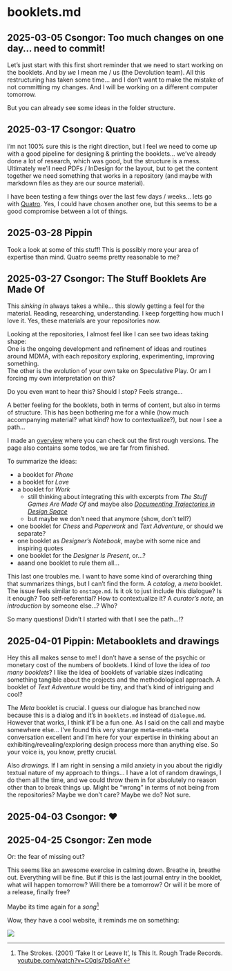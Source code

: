 # booklets.md {#sec-booklets}

## 2025-03-05 Csongor: Too much changes on one day... need to commit!

Let's just start with this first short reminder that we need to start working on the booklets. And by *we* I mean me / us (the Devolution team). All this restructuring has taken some time... and I don't want to make the mistake of not committing my changes. And I will be working on a different computer tomorrow. 

But you can already see some ideas in the folder structure.

## 2025-03-17 Csongor: Quatro

I'm not 100% sure this is the right direction, but I feel we need to come up with a good pipeline for designing & printing the booklets... we've already done a lot of research, which was good, but the structure is a mess. Ultimately we'll need PDFs / InDesign for the layout, but to get the content together we need something that works in a repository (and maybe with markdown files as they are our source material).

I have been testing a few things over the last few days / weeks... lets go with [Quatro](https://quarto.org/). Yes, I could have chosen another one, but this seems to be a good compromise between a lot of things. 

## 2025-03-28 Pippin

Took a look at some of this stuff! This is possibly more your area of expertise than mind. Quatro seems pretty reasonable to me?

## 2025-03-27 Csongor: The Stuff Booklets Are Made Of

This *sinking in* always takes a while... this slowly getting a feel for the material. Reading, researching, understanding. I keep forgetting how much I love it. Yes, these materials are your repositories now.

Looking at the repositories, I almost feel like I can see two ideas taking shape:  
One is the ongoing development and refinement of ideas and routines around MDMA, with each repository exploring, experimenting, improving something.  
The other is the evolution of your own take on Speculative Play.
Or am I forcing my own interpretation on this?

Do you even want to hear this? Should I stop? Feels strange…

A better feeling for the booklets, both in terms of content, but also in terms of structure. This has been bothering me for a while (how much accompanying material? what kind? how to contextualize?), but now I see a path...

I made an [overview](/booklets/readme.md) where you can check out the first rough versions. The page also contains some todos, we are far from finished.

To summarize the ideas:

- a booklet for *Phone* 
- a booklet for *Love* 
- a booklet for *Work* 
    - still thinking about integrating this with excerpts from *The Stuff Games Are Made Of* and maybe also [*Documenting Trajectories in Design Space*](https://dl.acm.org/doi/10.1145/3235765.3235767) 
    - but maybe we don't need that anymore (show, don't tell?) 
- one booklet for *Chess* and *Paperwork* and *Text Adventure*, or should we separate? 
- one booklet as *Designer's Notebook*, maybe with some nice and inspiring quotes 
- one booklet for the *Designer Is Present*, or...?
- aaand one booklet to rule them all...

This last one troubles me. I want to have some kind of overarching thing that summarizes things, but I can't find the form. A *catalog*, a *meta* booklet. The issue feels similar to `onstage.md`. Is it ok to just include this dialogue? Is it enough? Too self-referential? How to contextualize it? A *curator's note*, an *introduction* by someone else...? Who?

So many questions! Didn't I started with that I see the path...!?

## 2025-04-01 Pippin: Metabooklets and drawings

Hey this all makes sense to me! I don't have a sense of the psychic or monetary cost of the numbers of booklets. I kind of love the idea of *too many booklets*? I like the idea of booklets of variable sizes indicating something tangible about the projects and the methodological approach. A booklet of *Text Adventure* would be tiny, and that's kind of intriguing and cool?

The *Meta* booklet is crucial. I guess our dialogue has branched now because this is a dialog and it's in `booklets.md` instead of `dialogue.md`. However that works, I think it'll be a fun one. As I said on the call and maybe somewhere else... I've found this very strange meta-meta-meta conversation excellent and I'm here for your expertise in thinking about an exhibiting/revealing/exploring design process more than anything else. So your voice is, you know, pretty crucial.

Also *drawings*. If I am right in sensing a mild anxiety in you about the rigidly textual nature of my approach to things... I have a lot of random drawings, I do them all the time, and we could throw them in for absolutely no reason other than to break things up. Might be "wrong" in terms of not being from the repositories? Maybe we don't care? Maybe we do? Not sure.

## 2025-04-03 Csongor: ❤️

## 2025-04-25 Csongor: Zen mode

Or: the fear of missing out?  

This seems like an awesome exercise in calming down. Breathe in, breathe out. Everything will be fine. But if this is the last journal entry in the booklet, what will happen tomorrow? Will there be a tomorrow? Or will it be more of a release, finally free?

Maybe its time again for a *song*^[The Strokes. (2001) 'Take It or Leave It', Is This It. Rough Trade Records. [youtube.com/watch?v=C0qls7b5oAY](https://www.youtube.com/watch?v=C0qls7b5oAY)]

Wow, they have a cool website, it reminds me on something:

![](./screenshots/Bildschirmfoto%202025-04-25%20um%2022.01.32.png)
